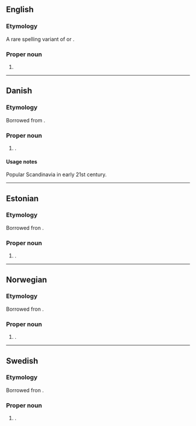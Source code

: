 ==English==

===Etymology===
A rare spelling variant of {{m|en|Elinor}} or {{m|en|Eleanor}}.

===Proper noun===
{{en-proper noun}}

# {{given name|en|female}}

----

==Danish==

===Etymology===
Borrowed from {{bor|da|en|Ellinor}}.

===Proper noun===
{{da-proper noun}}

# {{given name|da|female|from=English}}.

====Usage notes====
Popular Scandinavia in early 21st century.

----

==Estonian==

===Etymology===
Borrowed fron {{bor|et|en|Ellinor}}.

===Proper noun===
{{et-proper noun}}

# {{given name|et|female|from=English}}.

----

==Norwegian==

===Etymology===
Borrowed fron {{bor|no|en|Ellinor}}.

===Proper noun===
{{head|no|proper noun}}

# {{given name|no|female|from=English}}.

----

==Swedish==

===Etymology===
Borrowed fron {{bor|sv|en|Ellinor}}.

===Proper noun===
{{sv-proper noun|c}}

# {{given name|sv|female|from=English}}.